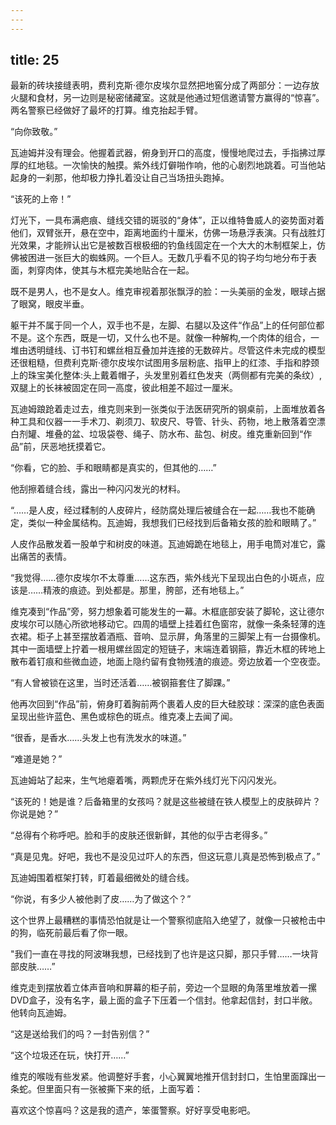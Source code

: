 ```yaml
---
---
---
```

title: 25
---







最新的砖块接缝表明，费利克斯·德尔皮埃尔显然把地窖分成了两部分：一边存放火腿和食材，另一边则是秘密储藏室。这就是他通过短信邀请警方赢得的“惊喜”。两名警察已经做好了最坏的打算。维克抬起手臂。

“向你致敬。”

瓦迪姆并没有理会。他握着武器，俯身到开口的高度，慢慢地爬过去，手指拂过厚厚的红地毯。一次愉快的触摸。紫外线灯僻啪作响，他的心剧烈地跳着。可当他站起身的一刹那，他却极力挣扎着没让自己当场扭头跑掉。

“该死的上帝！”

灯光下，一具布满疤痕、缝线交错的斑驳的“身体”，正以维特鲁威人的姿势面对着他们，双臂张开，悬在空中，距离地面约十厘米，仿佛一场悬浮表演。只有战胜灯光效果，才能辨认出它是被数百根极细的钓鱼线固定在一个大大的木制框架上，仿佛被困进一张巨大的蜘蛛网。一个巨人。无数几乎看不见的钩子均匀地分布于表面，刺穿肉体，使其与木框完美地贴合在一起。

既不是男人，也不是女人。维克审视着那张飘浮的脸：一头美丽的金发，眼球占据了眼窝，眼皮半垂。

躯干并不属于同一个人，双手也不是，左脚、右腿以及这件“作品”上的任何部位都不是。这个东西，既是一切，又什么也不是。就像一种解构,一个肉体的组合，一堆由透明缝线、订书钉和螺丝相互叠加并连接的无数碎片。尽管这件未完成的模型还很粗糙，但费利克斯·德尔皮埃尔试图用多层粉底、指甲上的红漆、手指和脖颈上的珠宝美化整体:头上戴着帽子，头发里别着红色发夹（两侧都有完美的条纹）,双腿上的长袜被固定在同一高度，彼此相差不超过一厘米。

瓦迪姆踉跄着走过去，维克则来到一张类似于法医研究所的钢桌前，上面堆放着各种工具和仪器一一手术刀、剃须刀、软皮尺、导管、针头、药物，地上散落着空漂白剂罐、堆叠的盆、垃圾袋卷、绳子、防水布、盐包、树皮。维克重新回到“作品”前，厌恶地抚摸着它。

“你看，它的脸、手和眼睛都是真实的，但其他的……”

他刮擦着缝合线，露出一种闪闪发光的材料。

“……是人皮，经过糅制的人皮碎片，经防腐处理后被缝合在一起……我也不能确定，类似一种金属结构。瓦迪姆，我想我们已经找到后备箱女孩的脸和眼睛了。”

人皮作品散发着一股单宁和树皮的味道。瓦迪姆跪在地毯上，用手电筒对准它，露出痛苦的表情。

“我觉得……德尔皮埃尔不太尊重……这东西，紫外线光下呈现出白色的小斑点，应该是……精液的痕迹。到处都是。那里，胯部，还有地毯上。”

维克凑到“作品”旁，努力想象着可能发生的一幕。木框底部安装了脚轮，这让德尔皮埃尔可以随心所欲地移动它。四周的墙壁上挂着红色窗帘，就像一条条轻薄的连衣裙。柜子上甚至摆放着酒瓶、音响、显示屏，角落里的三脚架上有一台摄像机。其中一面墙壁上拧着一根用螺丝固定的短链子，末端连着钢箍，靠近木框的砖地上散布着钉痕和些微血迹，地面上隐约留有食物残渣的痕迹。旁边放着一个空夜壶。

“有人曾被锁在这里，当时还活着……被钢箍套住了脚踝。”

他再次回到“作品”前，俯身盯着胸前两个裹着人皮的巨大硅胶球：深深的底色表面呈现出些许蓝色、黑色或棕色的斑点。维克凑上去闻了闻。

“很香，是香水……头发上也有洗发水的味道。”

“难道是她？”

瓦迪姆站了起来，生气地瘪着嘴，两颗虎牙在紫外线灯光下闪闪发光。

“该死的！她是谁？后备箱里的女孩吗？就是这些被缝在铁人模型上的皮肤碎片？你说是她？”

“总得有个称呼吧。脸和手的皮肤还很新鲜，其他的似乎古老得多。”

“真是见鬼。好吧，我也不是没见过吓人的东西，但这玩意儿真是恐怖到极点了。”

瓦迪姆围着框架打转，盯着最细微处的缝合线。

“你说，有多少人被他剥了皮……为了做这个？”

这个世界上最糟糕的事情恐怕就是让一个警察彻底陷入绝望了，就像一只被枪击中的狗，临死前最后看了你一眼。

"我们一直在寻找的阿波琳我想，已经找到了也许是这只脚，那只手臂……一块背部皮肤……”

维克走到摆放着立体声音响和屏幕的柜子前，旁边一个显眼的角落里堆放着一摞DVD盒子，没有名字，最上面的盒子下压着一个信封。他拿起信封，封口半敞。他转向瓦迪姆。

“这是送给我们的吗？一封告别信？”

“这个垃圾还在玩，快打开……”

维克的喉咙有些发紧。他调整好手套，小心翼翼地推开信封封口，生怕里面蹿出一条蛇。但里面只有一张被撕下来的纸，上面写着：

喜欢这个惊喜吗？这是我的遗产，笨蛋警察。好好享受电影吧。